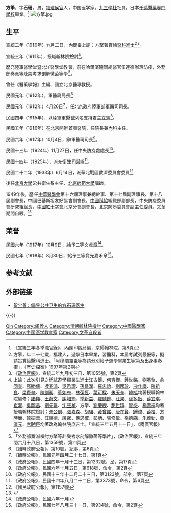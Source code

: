 '''方擎'''{{BD|1884年||1968年||catIdx=F方}}，字'''石珊'''，男，[[福建省|福建]][[侯官縣|侯官]]人，中国医学家。[[九三學社|九三學社]]社員。日本[[千葉醫藥專門學校|千葉醫藥專門學校]]畢業。<ref>《宣統三年冬季職官錄》，內閣印鑄局編，京師翰林院，第8頁</ref>
[[File:方擎.jpg|thumb]]

== 生平 ==
宣統二年（1910年）九月二日，內閣奉上諭：方擎著賞給[[醫科進士|醫科進士]]<ref>方擎，年二十七歲，福建人，遊學日本畢業，習醫科，本屆考試列最優等，擬請旨賞給醫科進士。「阿穆爾靈圭等為請分別給予遊學畢業生等第及出身事奏摺」，《歷史檔案》1997年第2期</ref><ref>《[[政治官報|政治官報]]》，宣統二年九月初三日，第1055號，第2頁</ref>。

宣統三年（1911年），授職翰林院檢討<ref>上諭：此次引見之廷試遊學畢業生進士[[江古懷|江古懷]]、[[何育傑|何育傑]]、[[鍾世銘|鍾世銘]]、[[劉冕執|劉冕執]]、[[俞同奎|俞同奎]]、[[高勝儒|高勝儒]]、[[凌春鴻|凌春鴻]]、[[吳乃琛|吳乃琛]]、[[孫昌潤|孫昌潤]]、[[羅忠詒|羅忠詒]]、[[劉國珍|劉國珍]]、[[刁作謙|刁作謙]]、[[陳祖良|陳祖良]]、[[梁賚奎|梁賚奎]]、[[陳訓昶|陳訓昶]]、[[董如奉|董如奉]]、[[林葆恆|林葆恆]]、[[葉可樑|葉可樑]]、[[朱天奎|朱天奎]]、[[韓楷|韓楷]]均著授職翰林院編修；[[諸翔|諸翔]]、[[王蔚文|王蔚文]]、[[謝培筠|謝培筠]]、[[季新益|季新益]]、[[羅聽餘|羅聽餘]]、[[汪果|汪果]]、[[孫多鈺|孫多鈺]]、[[薛宜琪|薛宜琪]]、[[崔潮|崔潮]]、[[吳鼎昌|吳鼎昌]]、[[劉先䳲|劉先䳲]]、[[沈王楨|沈王楨]]、方擎、[[劉慶綬|劉慶綬]]、[[趙世瑄|趙世瑄]]、[[廖炎|廖炎]]、[[楊壽桐|楊壽桐]]均著授職翰林院檢討；[[朱公釗|朱公釗]]、[[張嘉森|張嘉森]]、[[胡驤|胡驤]]、[[黃曾銘|黃曾銘]]、[[唐在賢|唐在賢]]、[[鍾偉|鍾偉]]、[[薛楷|薛楷]]、[[方時簡|方時簡]]、[[韓振華|韓振華]]、[[江順德|江順德]]、[[屠密|屠密]]、[[嚴恩棫|嚴恩棫]]、[[彭炳|彭炳]]、[[張修敏|張修敏]]、[[楊德森|楊德森]]、[[朱葆勤|朱葆勤]]、[[黃瀛元|黃瀛元]]、[[席聘臣|席聘臣]]均著改為翰林院庶吉士。「宣統三年五月十一日」，《兩廣官報》</ref>。

歷充陸軍醫學堂暨北洋醫學堂教習，前在哈爾濱隨同總醫官伍連德辦理防疫，外務部奏派等赴美考求剖解黴菌等學<ref>「外務部奏派檢討方擎等赴美考求剖解黴菌等學片」，《政治官報》，宣統三年閏六月十八日，第1359號，第四頁</ref>。

曾任《醫藥學報》主編、國立北京醫專教授。

民國元年（1912年），軍醫局局長<ref>《臨時政府公報》，第10號，紀事，第6頁</ref> 

民國元年（1912年）4月26日<ref>《臨時公報》，民國元年四月二十七日，第1頁</ref>，任北京政府陸軍部軍醫司司長。

民國四年（1915年），以陸軍軍醫監列名支持君主立憲<ref>《政府公報》，民國四年十月十三日，第1232號，呈，第17頁</ref>。

民國五年（1916年）在北京開辦首善醫院，任院長兼內科主任。

民國六年（1917年）10月4日，辭軍醫司司長<ref>《政府公報》，民國六年十月五日，第618號，命令，第2頁</ref>。

民國十三年（1924年）11月27日，任中央防疫處處長<ref>《政府公報》，民國十三年十二月二十三日，第3123號，部令，第7頁</ref>。

民國十四年（1925年），派充衛生司幫辦<ref>《政府公報》，民國十四年八月二十二日，第3373號，命令，第6頁</ref>。

民國二十二年（1933年）6月14日，派華北戰區救濟委員會委員<ref>《國民政府公報》，第1157號</ref>

後任[[北京大學|北京大學]]公共衛生系主任、[[北京師範大學|北京師範大學]]講師。

1949年後，歷任[[中華醫學會|中華醫學會]]第十六屆理事兼總幹事、第十七屆副理事長、第十八屆副會長，中國巴基斯坦友好協會副會長，[[中國科協|中國科協]]組織部副部長，中央防疫委員會研究組組長，[[中國紅十字會|中國紅十字會]]北京分會副會長，北京防癆委員會副主任委員。文革期間自殺。<ref>{{cite book|title=中囯人名大辞典·当代人物卷|author=廖盖隆等编|year=1990|publisher=上海辞书出版社|location=上海|page=}}</ref>

== 荣誉 ==
民國六年（1917年）10月9日，給予二等文虎章<ref>《政府公報》，民國六年十月</ref>。

民國七年（1918年）8月30日，給予三等寶光嘉禾章<ref>《政府公報》，民國七年八月三十一日，第934號，命令，第2頁</ref>。

== 参考文献 ==
{{Reflist}}

== 外部链接 ==
* [https://web.archive.org/web/20070305125232/http://www.housebook.com.cn/200611/21.htm 贺宝善：倡导公共卫生的方石珊医生]

{{-}}
{{宣統二年游學畢業進士}}
{{Navboxes
| title  = 方擎在[[中华医学会|中华医学会]]的职务
| list1  =
{{中华医学会第十六届理事会}}
{{中华医学会第十七届理事会}}
{{中华医学会第十八届理事会}}
}}

{{Authority control}}
{{DEFAULTSORT:F方}}
[[Category:方姓|Qin]]
[[Category:闽侯人|Category:闽侯人]]
[[Category:清朝翰林院檢討|Category:清朝翰林院檢討]]
[[Category:中國醫學家|Category:中國醫學家]]
[[Category:中國医学教育家|Category:中國医学教育家]]
[[Category:文革自殺者|Category:文革自殺者]]
